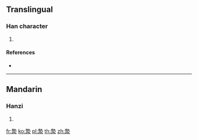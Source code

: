 ==Translingual==

===Han character===
{{Han char|rn=85|rad=水|as=11|sn=14|four=|canj=GIE}}

# {{defn|Han|sort=水11}}

====References====
* {{Han ref|kx=0645.150|dkj=18122|dj=1054.080|hdz=31711.130|uh=6F10|ud=28432}}

----

==Mandarin==

===Hanzi===
{{cmn-hanzi|pin=[[yàn]] ([[yan4]]), [[zhí]] ([[zhi2]])|wg=yen<sup>4</sup>, chih<sup>2</sup>}}

# {{defn|lang=cmn|sort=水11}}

[[fr:漐]]
[[ko:漐]]
[[pl:漐]]
[[th:漐]]
[[zh:漐]]